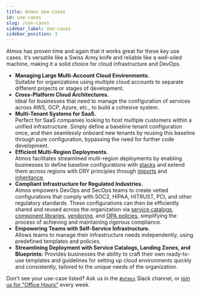 ```yaml
---
title: Atmos Use-Cases
id: use-cases
slug: /use-cases
sidebar_label: Use-cases
sidebar_position: 3
---
```


<Intro>
Atmos has proven time and again that it works great for these key use cases. It’s versatile like a Swiss Army knife and reliable like a well-oiled machine, making it a solid choice for cloud infrastructure and DevOps.
</Intro>

- **Managing Large Multi-Account Cloud Environments.** <br/> Suitable for organizations using multiple cloud accounts to separate different projects or stages of development.
- **Cross-Platform Cloud Architectures.** <br/> Ideal for businesses that need to manage the configuration of services across AWS, GCP, Azure, etc., to build a cohesive system.
- **Multi-Tenant Systems for SaaS.** <br/> Perfect for SaaS companies looking to host multiple customers within a unified infrastructure. Simply define a baseline tenant configuration once, and then seamlessly onboard new tenants by reusing this baseline through pure configuration, bypassing the need for further code development.
- **Efficient Multi-Region Deployments.** <br/> Atmos facilitates streamlined multi-region deployments by enabling businesses to define baseline configurations with [stacks](/core-concepts/stacks/) and extend them across regions with DRY principles through [imports](/core-concepts/stacks/imports) and [inheritance](/core-concepts/stacks/inheritance).
- **Compliant Infrastructure for Regulated Industries.** <br/> Atmos empowers DevOps and SecOps teams to create vetted configurations that comply with SOC2, HIPAA, HITRUST, PCI, and other regulatory standards. These configurations can then be efficiently shared and reused across the organization via [service catalogs](/core-concepts/stacks/catalogs), [component libraries](/core-concepts/components/library), [vendoring](/core-concepts/vendor), and [OPA policies](/core-concepts/validate/opa), simplifying the process of achieving and maintaining rigorous compliance.
- **Empowering Teams with Self-Service Infrastructure.** <br/> Allows teams to manage their infrastructure needs independently, using 
  predefined templates and policies.
- **Streamlining Deployment with Service Catalogs, Landing Zones, and Blueprints:** Provides businesses the ability to craft their own ready-to-use templates and guidelines for setting up cloud environments quickly and consistently, tailored to the unique needs of the organization.

Don't see your use-case listed? Ask us in the [`#atmos`](/community/slack) Slack channel, or [join us for "Office Hours"](/community/office-hours) every week.

